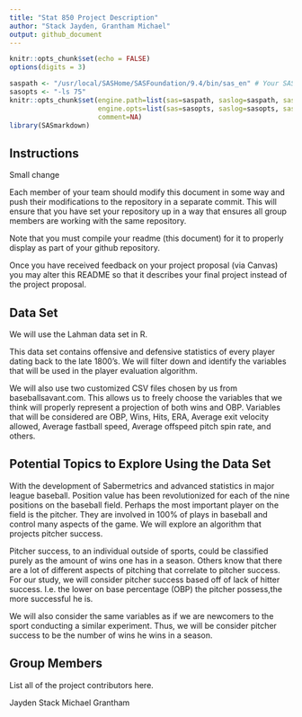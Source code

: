 ```yaml
---
title: "Stat 850 Project Description"
author: "Stack Jayden, Grantham Michael"
output: github_document
---
```


```r
knitr::opts_chunk$set(echo = FALSE)
options(digits = 3)
```

```r

saspath <- "/usr/local/SASHome/SASFoundation/9.4/bin/sas_en" # Your SAS path goes here
sasopts <- "-ls 75"
knitr::opts_chunk$set(engine.path=list(sas=saspath, saslog=saspath, sashtml=saspath),
                      engine.opts=list(sas=sasopts, saslog=sasopts, sashtml=sasopts), 
                      comment=NA)
library(SASmarkdown)
```

## Instructions

Small change

Each member of your team should modify this document in some way and push their modifications to the repository in a separate commit. This will ensure that you have set your repository up in a way that ensures all group members are working with the same repository. 

Note that you must compile your readme (this document) for it to properly display as part of your github repository. 

Once you have received feedback on your project proposal (via Canvas) you may alter this README so that it describes your final project instead of the project proposal. 

## Data Set

We will use the Lahman data set in R.

This data set contains offensive and defensive statistics of every player dating back to the late 1800's. We will filter down and identify the variables that will be used in the player evaluation algorithm.  

We will also use two customized CSV files chosen by us from baseballsavant.com. This allows us to freely choose the variables that we think will properly represent a projection of both wins and OBP. Variables that will be considered are OBP, Wins, Hits, ERA, Average exit velocity allowed, Average fastball speed, Average offspeed pitch spin rate, and others. 




## Potential Topics to Explore Using the Data Set

With the development of Sabermetrics and advanced statistics in major league baseball. Position value has been revolutionized for each of the nine positions on the baseball field. Perhaps the most important player on the field is the pitcher. They are involved in 100% of plays in baseball and control many aspects of the game. We will explore an algorithm that projects pitcher success. 

Pitcher success, to an individual outside of sports, could be classified purely as the amount of wins one has in a season. Others know that there are a lot of different aspects of pitching that correlate to pitcher success. For our study, we will consider pitcher success based off of lack of hitter success. I.e. the lower on base percentage (OBP) the pitcher possess,the more successful he is. 

We will also consider the same variables as if we are newcomers to the sport conducting a similar experiment. Thus, we will be consider pitcher success to be the number of wins he wins in a season. 



## Group Members

List all of the project contributors here.  

Jayden Stack
Michael Grantham




